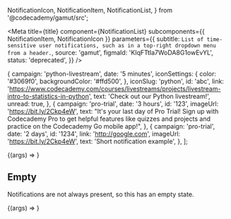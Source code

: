   NotificationIcon,
  NotificationItem,
  NotificationList,
} from '@codecademy/gamut/src';

<Meta
  title={title}
  component={NotificationList}
  subcomponents={{ NotificationItem, NotificationIcon }}
  parameters={{
    subtitle: `List of time-sensitive user notifications, such as in a top-right dropdown
menu from a header.`,
    source: 'gamut',
    figmaId: 'KIqFTtIa7WoDA8G1owEvYL',
    status: 'deprecated',
  }}
/>

  {
    campaign: 'python-livestream',
    date: '5 minutes',
    iconSettings: {
      color: '#3069f0',
      backgroundColor: '#ffd500',
    },
    iconSlug: 'python',
    id: 'abc',
    link:
      'https://www.codecademy.com/courses/livestreams/projects/livestream-intro-to-statistics-in-python',
    text: 'Check out our Python livestream!',
    unread: true,
  },
  {
    campaign: 'pro-trial',
    date: '3 hours',
    id: '123',
    imageUrl: 'https://bit.ly/2Ckp4eW',
    text:
      "It's your last day of Pro Trial! Sign up with Codecademy Pro to get helpful features like quizzes and projects and practice on the Codecademy Go mobile app!",
  },
  {
    campaign: 'pro-trial',
    date: '2 days',
    id: '1234',
    link: 'http://google.com',
    imageUrl: 'https://bit.ly/2Ckp4eW',
    text: 'Short notification example',
  },
];

<Canvas>
  <Story
    name="NotificationsList"
    args={{
      notifications: examples,
    }}
  >
    {(args) => <NotificationList {...args} />}
  </Story>
</Canvas>

<Props story="NotificationList" />

## Empty

Notifications are not always present, so this has an empty state.

<Canvas>
  <Story name="Empty" args={{ notifications: [] }}>
    {(args) => <NotificationList {...args} />}
  </Story>
</Canvas>
